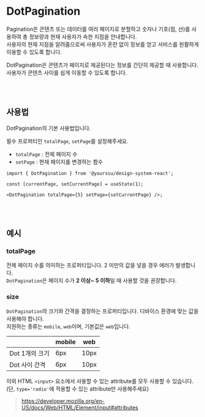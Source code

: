 
<Meta of={DotPaginationStories} />

# DotPagination

Pagination은 콘텐츠 또는 데이터를 여러 페이지로 분할하고 숫자나 기호(점, 선)를 사용하여 총 정보량과 현재 사용자가 속한 지점을 안내합니다.<br />
사용자의 현재 지점을 알려줌으로써 사용자가 혼란 없이 정보를 얻고 서비스를 원활하게 이용할 수 있도록 합니다.<br />

DotPagination은 콘텐츠가 페이지로 제공된다는 정보를 간단히 제공할 때 사용합니다.<br />
사용자가 콘텐츠 사이를 쉽게 이동할 수 있도록 합니다.<br />

<Canvas of={DotPaginationStories.Primary} />
<Controls />

<br />
<br />

## 사용법

DotPagination의 기본 사용법입니다.

필수 프로퍼티인 `totalPage`, `setPage`를 설정해주세요.<br />

- `totalPage` : 전체 페이지 수
- `setPage` : 현재 페이지를 변경하는 함수

```tsx
import { DotPagination } from '@yourssu/design-system-react';
```

```tsx
const [currentPage, setCurrentPage] = useState(1);

<DotPagination totalPage={5} setPage={setCurrentPage} />;
```

<Canvas of={DotPaginationStories.Secondary} />

<br />
<br />

## 예시

### totalPage

전체 페이지 수를 의미하는 프로퍼티입니다. 2 미만의 값을 넣을 경우 에러가 발생합니다.<br />
`DotPagination`은 페이지 수가 **2 이상~ 5 이하**일 때 사용할 것을 권장합니다.

<Canvas of={DotPaginationStories.TotalPage} />

### size

`DotPagination`의 크기와 간격을 결정하는 프로퍼티입니다. 디바이스 환경에 맞는 값을 사용해야 합니다.<br />
지원하는 종류는 `mobile`, `web`이며, 기본값은 `web`입니다.

|                | mobile | web  |
| -------------- | ------ | ---- |
| Dot 1개의 크기 | 6px    | 10px |
| Dot 사이 간격  | 6px    | 10px |

<Canvas of={DotPaginationStories.Sizes} />

이외 HTML `<input>` 요소에서 사용할 수 있는 attribute를 모두 사용할 수 있습니다. <br/>
(단, `type='radio'`에 적용할 수 있는 attribute만 사용해주세요)

> https://developer.mozilla.org/en-US/docs/Web/HTML/Element/input#attributes

